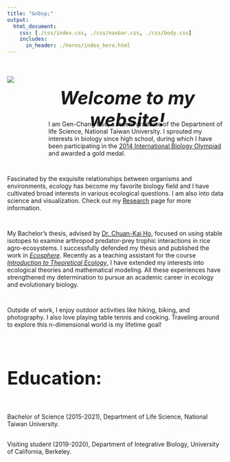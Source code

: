 ```yaml
---
title: "&nbsp;"
output:
  html_document:
    css: [./css/index.css, ./css/navbar.css, ./css/body.css]
    includes:
      in_header: ./heros/index_hero.html
---
```


<style>
h1 {font-weight: bold !important; 
    font-size: 42px !important}
</style>   


<div style="display: flex;">

<img src="./images/Personal photo.JPG" style="max-width: 300px; max-height: 400px; width:auto; height:auto; margin-top: 20px;">

<div style="padding-left: 40px; width: 800px">

<div style="height: 50px;">
<h1 style="text-align: center; font-style: italic;">Welcome to my website!</h1>
</div>

<div style="height: 1em;"></div>

<div style="padding-left: 40px;">
I am Gen-Chang Hsu, a recent graduate of the Department of life Science, National Taiwan University. I sprouted my interests in biology since high school, during which I have been participating in the [2014 International Biology Olympiad](https://www.ibo-info.org/en/contest/past-ibos.html){target="_blank"} and awarded a gold medal.
</div>

</div>

</div>

<div style="height: 1em;"></div>

Fascinated by the exquisite relationships between organisms and environments, ecology has become my favorite biology field and I have cultivated broad interests in various ecological questions. I am also into data science and visualization. Check out my <a href="./Research.html">Research</a> page for more information.

<div style="height: 1em;"></div>

My Bachelor's thesis, advised by [Dr. Chuan-Kai Ho](https://ecology.lifescience.ntu.edu.tw/doku.php/en/ckho/start){target="_blank"}, focused on using stable isotopes to examine arthropod predator-prey trophic interactions in rice agro-ecosystems. I successfully defended my thesis and published the work in [*Ecosphere*](https://esajournals.onlinelibrary.wiley.com/doi/10.1002/ecs2.3625){target="_blank"}. Recently as a teaching assistant for the course [_Introduction to Theoretical Ecology_](https://genchanghsu.github.io/2021_Fall_Introduction_to_Theoretical_Ecology/){target="_blank"}, I have extended my interests into ecological theories and mathematical modeling. All these experiences have strengthened my determination to pursue an academic career in ecology and evolutionary biology.

<div style="height: 1em;"></div>

Outside of work, I enjoy outdoor activities like hiking, biking, and photography. I also love playing table tennis and cooking. Traveling around to explore this n-dimensional world is my lifetime goal!

<br>

# Education:
<div style="height: 1em;"></div>
Bachelor of Science (2015-2021), Department of Life Science, National Taiwan University.

<div style="height:2px;"></div>

Visiting student (2019-2020), Department of Integrative Biology, University of California, Berkeley.

<div style="height:2px;"></div>


